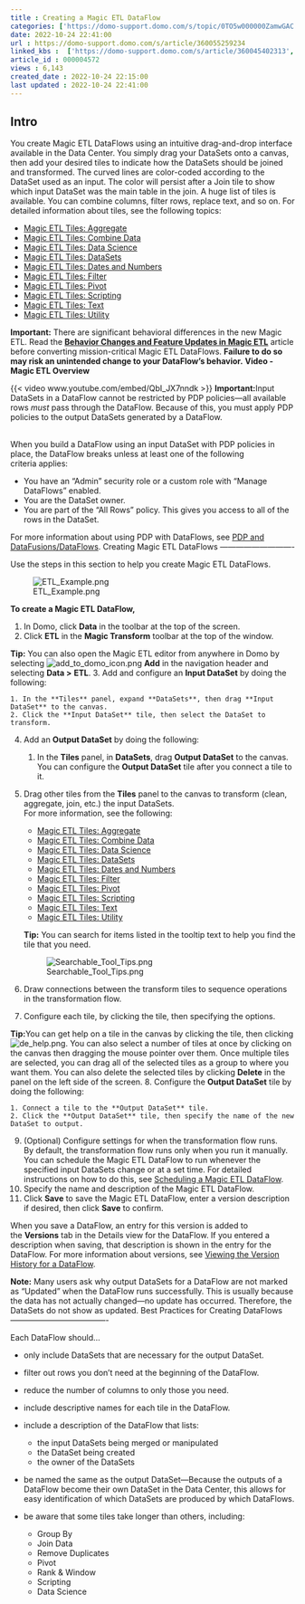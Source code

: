 ```yaml
---
title : Creating a Magic ETL DataFlow
categories: ['https://domo-support.domo.com/s/topic/0TO5w000000ZamwGAC']
date: 2022-10-24 22:41:00
url : https://domo-support.domo.com/s/article/360055259234
linked_kbs :  ['https://domo-support.domo.com/s/article/360045402313', 'https://domo-support.domo.com/s/article/360045259294', 'https://domo-support.domo.com/s/article/360043439333', 'https://domo-support.domo.com/s/article/360044876874', 'https://domo-support.domo.com/s/article/360043429953', 'https://domo-support.domo.com/s/topic/0TO5w000000ZamwGAC', 'https://domo-support.domo.com/s/article/360044876614', 'https://domo-support.domo.com/s/article/360047787514', 'https://domo-support.domo.com/s/article/360044951294', 'https://domo-support.domo.com/s/article/360043429933', 'https://domo-support.domo.com/s/article/360045402273', 'https://domo-support.domo.com/s/knowledge-base', 'https://domo-support.domo.com/s/article/360044876194', 'https://domo-support.domo.com/s/article/360042923074', 'https://domo-support.domo.com/s/article/360045402873', 'https://domo-support.domo.com/s/article/360043429693', 'https://domo-support.domo.com/s/article/360044876094', 'https://domo-support.domo.com/s/article/360055259234', 'https://domo-support.domo.com/s/article/360045485833', 'https://domo-support.domo.com/s/article/360042925494', 'https://domo-support.domo.com/s/article/360043427673', 'https://domo-support.domo.com/s/article/360043429913']
article_id : 000004572
views : 6,143
created_date : 2022-10-24 22:15:00
last updated : 2022-10-24 22:41:00
---
```




Intro
-----


You create Magic ETL DataFlows using an intuitive drag-and-drop interface available in the Data Center. You simply drag your DataSets onto a canvas, then add your desired tiles to indicate how the DataSets should be joined and transformed. The curved lines are color-coded according to the DataSet used as an input. The color will persist after a Join tile to show which input DataSet was the main table in the join. A huge list of tiles is available. You can combine columns, filter rows, replace text, and so on. For detailed information about tiles, see the following topics:



* [Magic ETL Tiles: Aggregate](..\magic_etl_tiles_aggregate\index.qmd "Magic ETL v2 Tiles: Aggregate (Beta)")
* [Magic ETL Tiles: Combine Data](..\magic_etl_tiles_combine_data\index.qmd "Magic ETL v2 Tiles: Combine Data (Beta)")
* [Magic ETL Tiles: Data Science](..\magic_etl_tiles_data_science\index.qmd "Magic ETL v2 Tiles: Data Science (Beta)")
* [Magic ETL Tiles: DataSets](..\magic_etl_tiles_datasets\index.qmd "Magic ETL v2 Tiles: DataSets (Beta)")
* [Magic ETL Tiles: Dates and Numbers](..\magic_etl_tiles_dates_and_numbers\index.qmd "Magic ETL v2 Tiles: Dates and Numbers (Beta)")
* [Magic ETL Tiles: Filter](..\magic_etl_tiles_filter\index.qmd "Magic ETL v2 Tiles: Filter (Beta)")
* [Magic ETL Tiles: Pivot](..\magic_etl_tiles_pivot\index.qmd "Magic ETL v2 Tiles: Pivot (Beta)")
* [Magic ETL Tiles: Scripting](..\magic_etl_tiles_scripting\index.qmd "Magic ETL v2 Tiles: Scripting (Beta)")
* [Magic ETL Tiles: Text](..\magic_etl_tiles_text\index.qmd "Magic ETL v2 Tiles: Text (Beta)")
* [Magic ETL Tiles: Utility](..\magic_etl_tiles_utility\index.qmd "Magic ETL v2 Tiles: Utility (Beta)")


**Important:** There are significant behavioral differences in the new Magic ETL. Read the **[Behavior Changes and Feature Updates in Magic ETL](..\behavior_changes_and_feature_updates_in_magic_etl\index.qmd "Upgrading to the New Magic ETL")** article before converting mission-critical Magic ETL DataFlows. **Failure to do so may risk an unintended change to your DataFlow’s behavior.**
**Video - Magic ETL Overview**


{{< video www.youtube.com/embed/QbI_JX7nndk >}}
**Important:**Input DataSets in a DataFlow cannot be restricted by PDP policies—all available rows *must* pass through the DataFlow. Because of this, you must apply PDP policies to the output DataSets generated by a DataFlow.  
 


When you build a DataFlow using an input DataSet with PDP policies in place, the DataFlow breaks unless at least one of the following criteria applies:



* You have an "Admin" security role or a custom role with "Manage DataFlows" enabled.
* You are the DataSet owner.
* You are part of the "All Rows" policy. This gives you access to all of the rows in the DataSet.


For more information about using PDP with DataFlows, see [PDP and DataFusions/DataFlows](..\pdp_and_dataflowsdatafusions\index.qmd "http:\knowledge.domo.com?cid=pdpdatafusions").
Creating Magic ETL DataFlows
----------------------------


Use the steps in this section to help you create Magic ETL DataFlows.


![ETL_Example.png](ETL_Example.png)


**To create a Magic ETL DataFlow,**


1. In Domo, click **Data** in the toolbar at the top of the screen.
2. Click **ETL** in the **Magic Transform** toolbar at the top of the window.


**Tip:** You can also open the Magic ETL editor from anywhere in Domo by selecting ![add_to_domo_icon.png](add_to_domo_icon.png) **Add** in the navigation header and selecting **Data >** **ETL**.
3. Add and configure an **Input DataSet** by doing the following:


	1. In the **Tiles** panel, expand **DataSets**, then drag **Input DataSet** to the canvas.
	2. Click the **Input DataSet** tile, then select the DataSet to transform.
4. Add an **Output DataSet** by doing the following:


	1. In the **Tiles** panel, in **DataSets**, drag **Output DataSet** to the canvas.  
	You can configure the **Output DataSet** tile after you connect a tile to it.
5. Drag other tiles from the **Tiles** panel to the canvas to transform (clean, aggregate, join, etc.) the input DataSets.  
For more information, see the following:



	* [Magic ETL Tiles: Aggregate](..\magic_etl_tiles_aggregate\index.qmd "Magic ETL v2 Tiles: Aggregate (Beta)")
	* [Magic ETL Tiles: Combine Data](..\magic_etl_tiles_combine_data\index.qmd "Magic ETL v2 Tiles: Combine Data (Beta)")
	* [Magic ETL Tiles: Data Science](..\magic_etl_tiles_data_science\index.qmd "Magic ETL v2 Tiles: Data Science (Beta)")
	* [Magic ETL Tiles: DataSets](..\magic_etl_tiles_datasets\index.qmd "Magic ETL v2 Tiles: DataSets (Beta)")
	* [Magic ETL Tiles: Dates and Numbers](..\magic_etl_tiles_dates_and_numbers\index.qmd "Magic ETL v2 Tiles: Dates and Numbers (Beta)")
	* [Magic ETL Tiles: Filter](..\magic_etl_tiles_filter\index.qmd "Magic ETL v2 Tiles: Filter (Beta)")
	* [Magic ETL Tiles: Pivot](..\magic_etl_tiles_pivot\index.qmd "Magic ETL v2 Tiles: Pivot (Beta)")
	* [Magic ETL Tiles: Scripting](..\magic_etl_tiles_scripting\index.qmd "Magic ETL v2 Tiles: Scripting (Beta)")
	* [Magic ETL Tiles: Text](..\magic_etl_tiles_text\index.qmd "Magic ETL v2 Tiles: Text (Beta)")
	* [Magic ETL Tiles: Utility](..\magic_etl_tiles_utility\index.qmd "Magic ETL v2 Tiles: Utility (Beta)")
	
	
	**Tip:** You can search for items listed in the tooltip text to help you find the tile that you need.  
	  
	![Searchable_Tool_Tips.png](Searchable_Tool_Tips.png)
6. Draw connections between the transform tiles to sequence operations in the transformation flow.
7. Configure each tile, by clicking the tile, then specifying the options. 


**Tip:**You can get help on a tile in the canvas by clicking the tile, then clicking ![de_help.png](de_help.png). You can also select a number of tiles at once by clicking on the canvas then dragging the mouse pointer over them. Once multiple tiles are selected, you can drag all of the selected tiles as a group to where you want them. You can also delete the selected tiles by clicking **Delete** in the panel on the left side of the screen.
8. Configure the **Output DataSet** tile by doing the following:


	1. Connect a tile to the **Output DataSet** tile.
	2. Click the **Output DataSet** tile, then specify the name of the new DataSet to output.
9. (Optional) Configure settings for when the transformation flow runs.  
By default, the transformation flow runs only when you run it manually. You can schedule the Magic ETL DataFlow to run whenever the specified input DataSets change or at a set time. For detailed instructions on how to do this, see [Scheduling a Magic ETL DataFlow](..\scheduling_a_magic_etl_dataflow\index.qmd).
10. Specify the name and description of the Magic ETL DataFlow.
11. Click **Save** to save the Magic ETL DataFlow, enter a version description if desired, then click **Save** to confirm.


When you save a DataFlow, an entry for this version is added to the **Versions** tab in the Details view for the DataFlow. If you entered a description when saving, that description is shown in the entry for the DataFlow. For more information about versions, see [Viewing the Version History for a DataFlow](..\viewing_the_version_history_for_a_dataflow\index.qmd "Viewing the Version History for a DataFlow").


**Note:** Many users ask why output DataSets for a DataFlow are not marked as "Updated" when the DataFlow runs successfully. This is usually because the data has not actually changed—no update has occurred. Therefore, the DataSets do not show as updated.
Best Practices for Creating DataFlows
-------------------------------------


Each DataFlow should...



* only include DataSets that are necessary for the output DataSet.
* filter out rows you don't need at the beginning of the DataFlow.
* reduce the number of columns to only those you need.
* include descriptive names for each tile in the DataFlow.
* include a description of the DataFlow that lists:



	+ the input DataSets being merged or manipulated
	+ the DataSet being created
	+ the owner of the DataSets
* be named the same as the output DataSet—Because the outputs of a DataFlow become their own DataSet in the Data Center, this allows for easy identification of which DataSets are produced by which DataFlows.
* be aware that some tiles take longer than others, including:



	+ Group By
	+ Join Data
	+ Remove Duplicates
	+ Pivot
	+ Rank & Window
	+ Scripting
	+ Data Science